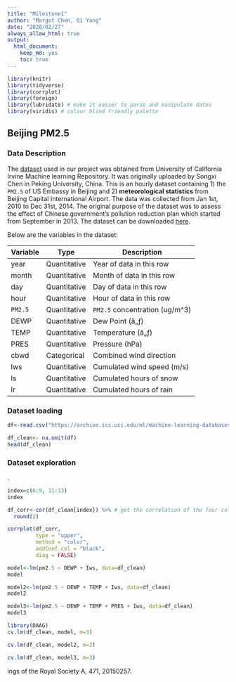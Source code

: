 ```yaml
---
title: "Milestone1"
author: "Margot Chen, Qi Yang"
date: "2020/02/27"
always_allow_html: true
output: 
  html_document:
    keep_md: yes
    toc: true
---
```


```r
library(knitr)
library(tidyverse)
library(corrplot)
library(foreign)
library(lubridate) # make it easier to parse and manipulate dates
library(viridis) # colour blind friendly palette
```

## Beijing PM2.5   

### Data Description  
The [dataset](https://archive.ics.uci.edu/ml/datasets/Beijing+PM2.5+Data#) used in our project was obtained from University of California Irvine Machine learning Repository. It was originally uploaded by Songxi Chen in Peking University, China. This is an hourly dataset containing 1) the `PM2.5` of US Embassy in Beijing and 2) __meteorological statistics__ from Beijing Capital International Airport. The data was collected from Jan 1st, 2010 to Dec 31st, 2014. The original purpose of the dataset was to assess the effect of Chinese government’s pollution reduction plan which started from September in 2013. The dataset can be downloaded [here](https://archive.ics.uci.edu/ml/machine-learning-databases/00381/PRSA_data_2010.1.1-2014.12.31.csv).     

Below are the variables in the dataset:    

| Variable          | Type             | Description | 
|-------------------|------------------|-------------|
| year              | Quantitative     |Year of data in this row|
| month             | Quantitative     |Month of data in this row|
| day               | Quantitative     |Day of data in this row|
| hour              | Quantitative     |Hour of data in this row|
| `PM2.5`           | Quantitative     |`PM2.5` concentration (ug/m^3)|
| DEWP              | Quantitative     |Dew Point (â„ƒ)|
| TEMP              | Quantitative     |Temperature (â„ƒ)|
| PRES              | Quantitative     |Pressure (hPa)|
| cbwd              | Categorical      |Combined wind direction|
| lws               | Quantitative     |Cumulated wind speed (m/s)|
| ls                | Quantitative     |Cumulated hours of snow|
| lr                | Quantitative     |Cumulated hours of rain|

### Dataset loading

```r
df<-read.csv("https://archive.ics.uci.edu/ml/machine-learning-databases/00381/PRSA_data_2010.1.1-2014.12.31.csv")
```



```r
df_clean<- na.omit(df)
head(df_clean)
```

### Dataset exploration   
.

```r
index=c(6:9, 11:13)
index
```


```r
df_corr<-cor(df_clean[index]) %>% # get the correlation of the four columns DEWP, TEMP, PRES, and PM2.5 against each other.
  round(2)

corrplot(df_corr,
         type = "upper",
         method = "color",
         addCoef.col = "black",
         diag = FALSE)
```

```r
model<-lm(pm2.5 ~ DEWP + Iws, data=df_clean)
model

model2<-lm(pm2.5 ~ DEWP + TEMP + Iws, data=df_clean)
model2

model3<-lm(pm2.5 ~ DEWP + TEMP + PRES + Iws, data=df_clean)
model3
```
```r
library(DAAG)
cv.lm(df_clean, model, m=3) 
```

```r
cv.lm(df_clean, model2, m=3) 
```

```r
cv.lm(df_clean, model3, m=3) 
```


ings of the Royal Society A, 471, 20150257.

